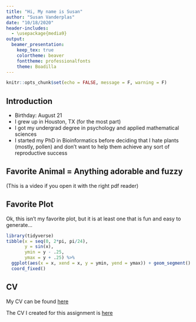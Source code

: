 ```yaml
---
title: "Hi, My name is Susan"
author: "Susan Vanderplas"
date: "10/18/2020"
header-includes:
  - \usepackage{media9}
output: 
  beamer_presentation: 
    keep_tex: true
    colortheme: beaver
    fonttheme: professionalfonts
    theme: Boadilla
---
```



```r
knitr::opts_chunk$set(echo = FALSE, message = F, warning = F)
```


## Introduction

- Birthday: August 21
- I grew up in Houston, TX (for the most part)
- I got my undergrad degree in psychology and applied mathematical sciences
- I started my PhD in Bioinformatics before deciding that I hate plants (mostly, pollen) and don't want to help them achieve any sort of reproductive success

## Favorite Animal = Anything adorable and fuzzy

\includemedia[width=0.6\linewidth,height=0.6\linewidth,activate=pageopen,
passcontext,
transparent,
addresource=figure/otterlyAdorable.mp4,
flashvars={source=figure/otterlyAdorable.mp4}
]{\includegraphics[width=0.6\linewidth]{figure/Otters}}{figure/otterlyAdorable.mp4}

(This is a video if you open it with the right pdf reader)

## Favorite Plot

Ok, this isn't my favorite plot, but it is at least one that is fun and easy to generate...

```r
library(tidyverse)
tibble(x = seq(0, 2*pi, pi/24),
       y = sin(x),
       ymin = y - .25,
       ymax = y + .25) %>%
  ggplot(aes(x = x, xend = x, y = ymin, yend = ymax)) + geom_segment() +
  coord_fixed()

```

## CV

My CV can be found [here](https://github.com/srvanderplas/CV/raw/master/SusanVanderplas-CV.pdf)


The CV I created for this assignment is [here](https://github.com/stat850-unl/10-presentation-srvanderplas/raw/master/CV/index.pdf)
